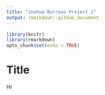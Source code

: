 ```yaml
---
title: "Joshua Burrows Project 1"
output: rmarkdown::github_document
---
```


```r
library(knitr)
library(rmarkdown)
opts_chunk$set(echo = TRUE)
```

# Title 

Hi